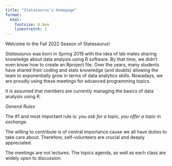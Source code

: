 ```yaml
---
title: "Statasaurus's Homepage"
format:
  html:
    fontsize: 0.8em
    linestretch: 1
---
```


Welcome to the Fall 2022 Season of Statasaurus!

*Statasaurus* was born in Spring 2019 with the idea of lab mates sharing knowledge about data analysis using R software. By that time, we didn't even know how to create an Rproject file. Over the years, many students have shared their coding and stats knowledge (and doubts) allowing the team to exponentially grow in terms of data analytics skills. Nowadays, we are proudly using these meetings for advanced programming topics.

::: callout-note
It is assumed that members are currently managing the basics of data analysis using R.
:::

*General Rules*

::: callout-important
The #1 and most important rule is: *you ask for a topic, you offer a topic in exchange*.
:::

The willing to contribute is of central importance cause we all have duties to take care about. Therefore, self-volunteers are crucial and deeply appreciated.

The meetings are not lectures. The topics agenda, as well as each class are widely open to discussion.
